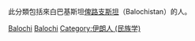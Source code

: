 此分類包括來白巴基斯坦[[俾路支斯坦|俾路支斯坦]]（Balochistan）的人。

[[Category:巴基斯坦族群|Balochi]]
[[Category:各族群巴基斯坦人|Balochi]]
[[Category:伊朗人_(民族学)|Category:伊朗人 (民族学)]]
